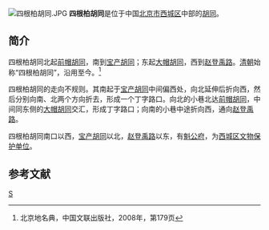 {{Coord|39.9361799|116.3694811|type:landmark_region:CN-11_source:GoogleMaps|display=title}}
[[File:四根柏胡同.JPG|thumb]]
'''四根柏胡同'''是位于中国[[北京市|北京市]][[西城区|西城区]]中部的[[胡同|胡同]]。

==简介==
四根柏胡同北起[[前帽胡同|前帽胡同]]，南到[[宝产胡同|宝产胡同]]；东起[[大帽胡同|大帽胡同]]，西到[[赵登禹路|赵登禹路]]。[[清朝|清朝]]始称“四根柏胡同”，沿用至今。<ref>北京地名典，中国文联出版社，2008年，第179页</ref>

四根柏胡同的走向不规则。其南起于[[宝产胡同|宝产胡同]]中间偏西处，向北延伸后折向西，然后分别向南、北两个方向折去，形成一个丁字路口。向北的小巷北达[[前帽胡同|前帽胡同]]，中间同东侧的[[大帽胡同|大帽胡同]]交汇，形成丁字路口；向南的小巷中途折向西，通向[[赵登禹路|赵登禹路]]。

四根柏胡同南口以西，[[宝产胡同|宝产胡同]]以北，[[赵登禹路|赵登禹路]]以东，有[[魁公府|魁公府]]，为[[西城区文物保护单位|西城区文物保护单位]]。

==参考文献==
{{reflist}}

[[Category:北京胡同|S]]